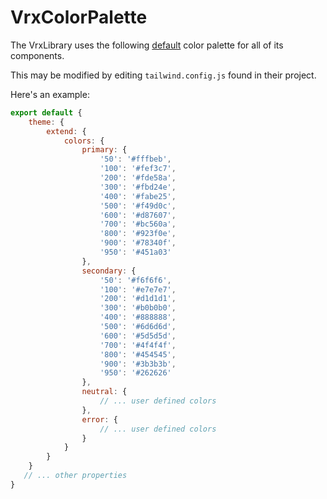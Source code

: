 
<Meta title="VrxColorPalette/About" />

# VrxColorPalette

The VrxLibrary uses the following [default](./?path=/docs/vrxcolorpalette--docs) color palette for all of its components.

This may be modified by editing `tailwind.config.js` found in their project.

Here's an example:

```js
export default {
    theme: {
        extend: {
            colors: {
                primary: {
                    '50': '#fffbeb',
                    '100': '#fef3c7',
                    '200': '#fde58a',
                    '300': '#fbd24e',
                    '400': '#fabe25',
                    '500': '#f49d0c',
                    '600': '#d87607',
                    '700': '#bc560a',
                    '800': '#923f0e',
                    '900': '#78340f',
                    '950': '#451a03'
                },
                secondary: {
                    '50': '#f6f6f6',
                    '100': '#e7e7e7',
                    '200': '#d1d1d1',
                    '300': '#b0b0b0',
                    '400': '#888888',
                    '500': '#6d6d6d',
                    '600': '#5d5d5d',
                    '700': '#4f4f4f',
                    '800': '#454545',
                    '900': '#3b3b3b',
                    '950': '#262626'
                },
                neutral: {
                    // ... user defined colors
                },
                error: {
                    // ... user defined colors
                }
            }
        }
    }
   // ... other properties
}
```
